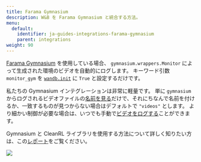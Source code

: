 ```yaml
---
title: Farama Gymnasium
description: W&B を Farama Gymnasium と統合する方法。
menu:
  default:
    identifier: ja-guides-integrations-farama-gymnasium
    parent: integrations
weight: 90
---
```


[Farama Gymnasium](https://gymnasium.farama.org/#) を使用している場合、 `gymnasium.wrappers.Monitor` によって生成された環境のビデオを自動的にログします。 キーワード引数 `monitor_gym` を [`wandb.init`](/ja/models/ref/python/init) に `True` と設定するだけです。

私たちの Gymnasium インテグレーションは非常に軽量です。 単に `gymnasium` からログされるビデオファイルの[名前を見る](https://github.com/wandb/wandb/blob/c5fe3d56b155655980611d32ef09df35cd336872/wandb/integration/gym/__init__.py#LL69C67-L69C67)だけで、それにちなんで名前を付けるか、一致するものが見つからない場合はデフォルトで `"videos"` とします。 より細かい制御が必要な場合は、いつでも手動で[ビデオをログする](/ja/models/track/log/media/)ことができます。

Gymnasium と CleanRL ライブラリを使用する方法について詳しく知りたい方は、この[レポート](https://wandb.ai/raph-test/cleanrltest/reports/Mario-Bros-but-with-AI-Gymnasium-and-CleanRL---Vmlldzo0NTcxNTcw)をご覧ください。

<Frame>
    <img src="/images/integrations/gymnasium.png"  />
</Frame>